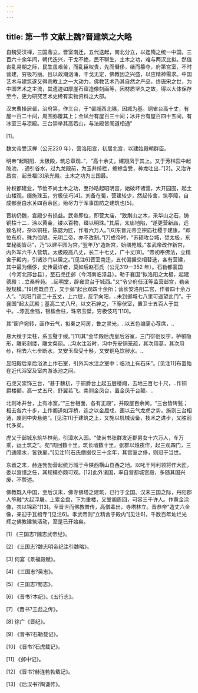 ```yaml
---
---
---
```

title: 第一节 文献上魏?晋建筑之大略
---




自魏受汉禅，三国鼎立，晋室南迁，五代迭起，南北分立，以迄隋之统一中国，三百六十余年间，朝代迭兴，干戈不绝，民不聊生，土木之功，难与两汉比拟。然值丧乱易朝之际，民生虽艰苦，而乱臣权贵，先而僭侈，继而篡夺，府第宫室，不时营建，穷极巧丽。且以政潮汹涌，干戈无定，佛教因之兴盛，以应精神需求。中国艺术与建筑遂又得宗教上之一大动力，佛教艺术乃其自然之产品，终唐宋之世，为中国艺术之主流，其遗迹如摩崖石窟造像刻画等，因材质坚久之故，得以大体保存至今，更为研究艺术史稀有实物资料之大部。

汉末曹操居邺，治府第，作三台，于“邺城西北隅，因城为基。铜雀台高十丈，有屋一百二十间，周围弥覆其上；金凤台有屋百三十间；冰井台有屋百四十五间，有冰室三与凉殿。三台崇举其高若山，与法殿皆阁道相通”

[1]。

魏文帝受汉禅（公元220 年），营洛阳宫，初居北宫，以建始殿朝群臣。

明帝“起昭阳、太极殿，筑总章观..”，“高十余丈，建翔凤于其上。又于芳林园中起陂池，..通引谷水，过九龙殿前，为玉井绮栏，蟾蜍含受，神龙吐出..”[2]。又治许昌宫，起景福[3]承光殿。土木之功为三国最。

孙权都建业，节俭不尚土木之功，至孙皓起昭明宫，始破坏诸营，大开园囿，起土山楼观，缀施珠玉，穷极伎巧[4]。刘备在蜀，营建较少，然起传舍，筑亭障，自成都至白水关四百余区，殆尽力于军事国防之建筑也[5]。

晋初仍魏，宫殿少有损益。武帝即位，即营太庙，“致荆山之木，采华山之石，铸铜柱十二，涂以黄金，镂以百物，缀以明珠。”其后，太庙地陷，“遂更营新庙，远致名材，杂以铜柱，陈勰为匠，作者六万人。”[6]东晋元帝立宗庙社稷于建康。“即位东府，殊为俭陋。元明二帝，亦不改制。”[7]成帝时，“苏硕攻台城，焚太极，东堂秘阁皆尽”，乃“以建平园为宫。”翌年乃“造新宫，始缮苑城。”孝武帝改作新宫，内外军六千人营筑。太极殿高八丈，长二十七丈，广十丈[8]。“帝初奉佛法，立精舍于殿内，引诸沙门以居之。”[见注6]晋室南迁，五代偏据交相替迭，各有营建，其中最为僭侈，史传最详者，莫如后赵石氏（公元319—352 年）。石勒都襄国（今河北邢台县），至石虎迁邺（今河南临漳县）。勒于襄国“拟洛阳之太极，起建德殿；..立桑梓苑。..起明堂，辟雍灵台于城西。”又“令少府任汪等监营邺宫，勒亲授规模。”[9]虎既自立，又于邺“起台观四十余所；营长安洛阳二宫，作者四十余万人”。“凤阳门高二十五丈，上六层，反宇向阳，..未到邺城七八里可遥望此门”。于襄国“起太武殿；基高二丈八尺，以文石綷之，下穿伏室，置卫士五百人于其中。..漆瓦金铛，银楹金柱，珠帘玉壁，穷极伎巧”[10]。

其“窗户宛转，画作云气，拟秦之阿房，鲁之灵光，..以五色编蒲心荐席，..

悬大绶于梁柱，系玉璧于绶。”[11]其“金华殿后虎皇后浴室，三门徘徊反宇，栌檘隐形，雕彩刻缕，雕文粲丽。..沟水注浴时，沟中先安铜笼疏，其次用葛，其次用纱，相去六七步断水，又安玉盘受十斛，又安铜龟饮秽水。..

显阳殿后皇后浴池上作石室，引外沟水注之室中；临池上有石床”。[见注11]布置殆在近代浴室及室内游泳池之间。

石虎又崇饰三台，“甚于魏初，于铜爵台上起五层楼阁，去地三百七十尺，..作铜爵楼颠，高一丈五尺，舒翼若飞。南则金凤台，置金凤于台颠。..

北则冰井台，上有冰室。”“三台相面，各有正殿”，并殿屋百余间，“三台皆砖甃；相去各六十步，上作阁道如浮桥，连之以金屈戍，画以云气龙虎之势。施则三台相通，废则中央悬绝”。[见注11]于建筑之上，又施以机械设备，技术之进步，又胜前代多矣。

虎又于邺城东筑华林苑，引漳水入园。“使尚书张群发近郡男女十六万人，车万乘，运土筑之”。苑“周回数十里。筑长墙数十里。张群以烛夜作，起三观四门，三门通障水，皆铁扉。”[见注11]石氏僭据仅三十余年，其宫室之侈，则冠于当世。

东晋之末，赫连勃勃营起统万城于今陕西横山县西之地。以叱干阿利领将作大匠，委以营缮之任，其规模亦颇可观。[12]此外诸国，率自营都城宫殿，多随其国兴废，不赘述。

佛教既入中国，至后汉末，佛寺佛塔之建筑，已行于全国。汉末三国之际，丹阳郡人笮融“大起浮屠。上累金盘，下为重楼，又堂阁周回，可容三千许人。作黄金涂像，衣以锦彩”[13]。至晋世而佛教普传，高僧辈出，寺塔林立。晋恭帝“造丈六金像，亲迎于瓦棺寺”[见注6]。孝武帝则“立精舍于殿内”[见注6]，千数百年灿烂光辉之佛教建筑活动，至是已开始矣。

[1] 《三国志?魏志武帝纪》。

[2] 《三国志?魏志明帝纪注引魏略》。

[3] 何宴《景福殿赋》。

[4] 《三国志?吴志》。

[5] 《三国志?蜀志》。

[6] 《晋书?本纪》。《五行志》。

[7] 《晋书?王彪之传》。

[8] 徐广《晋纪》。

[9] 《晋书?石勒载记》。

[10] 《晋书?石虎载记》。

[11] 《邺中记》。

[12] 《晋书?赫连勃勃载记》。

[13] 《后汉书?陶谦传》。